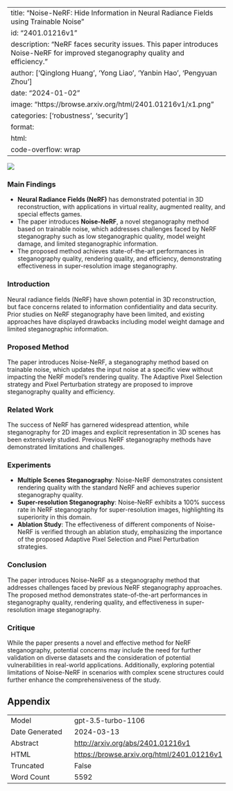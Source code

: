 
---
title: "Noise-NeRF: Hide Information in Neural Radiance Fields using Trainable Noise"
id: "2401.01216v1"
description: "NeRF faces security issues. This paper introduces Noise-NeRF for improved steganography quality and efficiency."
author: ['Qinglong Huang', 'Yong Liao', 'Yanbin Hao', 'Pengyuan Zhou']
date: "2024-01-02"
image: "https://browse.arxiv.org/html/2401.01216v1/x1.png"
categories: ['robustness', 'security']
format:
  html:
    code-overflow: wrap
---

![](https://browse.arxiv.org/html/2401.01216v1/x1.png)

### Main Findings

- **Neural Radiance Fields (NeRF)** has demonstrated potential in 3D reconstruction, with applications in virtual reality, augmented reality, and special effects games.
- The paper introduces **Noise-NeRF**, a novel steganography method based on trainable noise, which addresses challenges faced by NeRF steganography such as low steganographic quality, model weight damage, and limited steganographic information.
- The proposed method achieves state-of-the-art performances in steganography quality, rendering quality, and efficiency, demonstrating effectiveness in super-resolution image steganography.

### Introduction
Neural radiance fields (NeRF) have shown potential in 3D reconstruction, but face concerns related to information confidentiality and data security. Prior studies on NeRF steganography have been limited, and existing approaches have displayed drawbacks including model weight damage and limited steganographic information.

### Proposed Method
The paper introduces Noise-NeRF, a steganography method based on trainable noise, which updates the input noise at a specific view without impacting the NeRF model's rendering quality. The Adaptive Pixel Selection strategy and Pixel Perturbation strategy are proposed to improve steganography quality and efficiency.

### Related Work
The success of NeRF has garnered widespread attention, while steganography for 2D images and explicit representation in 3D scenes has been extensively studied. Previous NeRF steganography methods have demonstrated limitations and challenges.

### Experiments
- **Multiple Scenes Steganography**: Noise-NeRF demonstrates consistent rendering quality with the standard NeRF and achieves superior steganography quality.
- **Super-resolution Steganography**: Noise-NeRF exhibits a 100% success rate in NeRF steganography for super-resolution images, highlighting its superiority in this domain.
- **Ablation Study**: The effectiveness of different components of Noise-NeRF is verified through an ablation study, emphasizing the importance of the proposed Adaptive Pixel Selection and Pixel Perturbation strategies.

### Conclusion
The paper introduces Noise-NeRF as a steganography method that addresses challenges faced by previous NeRF steganography approaches. The proposed method demonstrates state-of-the-art performances in steganography quality, rendering quality, and effectiveness in super-resolution image steganography.

### Critique
While the paper presents a novel and effective method for NeRF steganography, potential concerns may include the need for further validation on diverse datasets and the consideration of potential vulnerabilities in real-world applications. Additionally, exploring potential limitations of Noise-NeRF in scenarios with complex scene structures could further enhance the comprehensiveness of the study.

## Appendix

|          |          |
|----------|----------|
| Model     | gpt-3.5-turbo-1106       |
| Date Generated     | 2024-03-13       |
| Abstract | [http://arxiv.org/abs/2401.01216v1](http://arxiv.org/abs/2401.01216v1)        |
| HTML     | [https://browse.arxiv.org/html/2401.01216v1](https://browse.arxiv.org/html/2401.01216v1)       |
| Truncated       | False       |
| Word Count       | 5592       |